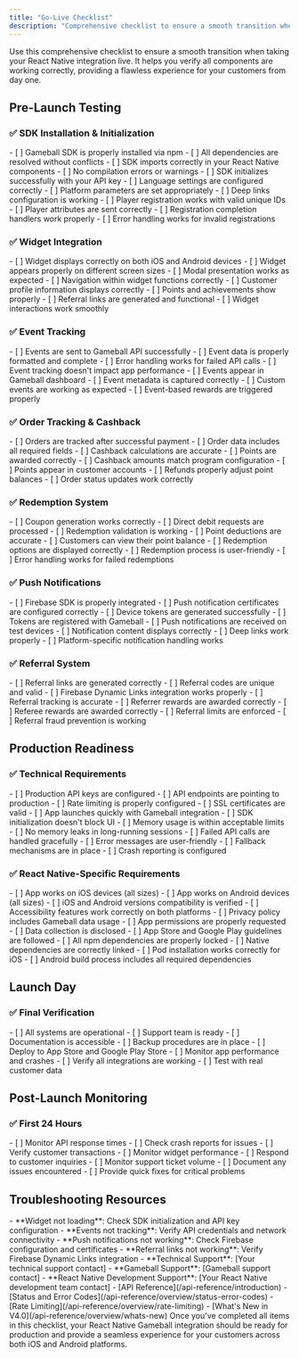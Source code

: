 ```yaml
---
title: "Go-Live Checklist"
description: "Comprehensive checklist to ensure a smooth transition when taking your React Native integration live"
---
```


Use this comprehensive checklist to ensure a smooth transition when taking your React Native integration live. It helps you verify all components are working correctly, providing a flawless experience for your customers from day one.

## Pre-Launch Testing

### ✅ SDK Installation & Initialization

<Steps>
<Step title="Verify SDK Installation">
  - [ ] Gameball SDK is properly installed via npm
  - [ ] All dependencies are resolved without conflicts
  - [ ] SDK imports correctly in your React Native components
  - [ ] No compilation errors or warnings
</Step>

<Step title="Test SDK Initialization">
  - [ ] SDK initializes successfully with your API key
  - [ ] Language settings are configured correctly
  - [ ] Platform parameters are set appropriately
  - [ ] Deep links configuration is working
</Step>

<Step title="Verify Player Registration">
  - [ ] Player registration works with valid unique IDs
  - [ ] Player attributes are sent correctly
  - [ ] Registration completion handlers work properly
  - [ ] Error handling works for invalid registrations
</Step>
</Steps>

### ✅ Widget Integration

<Steps>
<Step title="Test Profile Widget">
  - [ ] Widget displays correctly on both iOS and Android devices
  - [ ] Widget appears properly on different screen sizes
  - [ ] Modal presentation works as expected
  - [ ] Navigation within widget functions correctly
</Step>

<Step title="Validate Widget Features">
  - [ ] Customer profile information displays correctly
  - [ ] Points and achievements show properly
  - [ ] Referral links are generated and functional
  - [ ] Widget interactions work smoothly
</Step>
</Steps>

### ✅ Event Tracking

<Steps>
<Step title="Test Event API Integration">
  - [ ] Events are sent to Gameball API successfully
  - [ ] Event data is properly formatted and complete
  - [ ] Error handling works for failed API calls
  - [ ] Event tracking doesn't impact app performance
</Step>

<Step title="Verify Event Processing">
  - [ ] Events appear in Gameball dashboard
  - [ ] Event metadata is captured correctly
  - [ ] Custom events are working as expected
  - [ ] Event-based rewards are triggered properly
</Step>
</Steps>

### ✅ Order Tracking & Cashback

<Steps>
<Step title="Test Order API Integration">
  - [ ] Orders are tracked after successful payment
  - [ ] Order data includes all required fields
  - [ ] Cashback calculations are accurate
  - [ ] Points are awarded correctly
</Step>

<Step title="Validate Cashback System">
  - [ ] Cashback amounts match program configuration
  - [ ] Points appear in customer accounts
  - [ ] Refunds properly adjust point balances
  - [ ] Order status updates work correctly
</Step>
</Steps>

### ✅ Redemption System

<Steps>
<Step title="Test Redemption APIs">
  - [ ] Coupon generation works correctly
  - [ ] Direct debit requests are processed
  - [ ] Redemption validation is working
  - [ ] Point deductions are accurate
</Step>

<Step title="Verify Redemption Flow">
  - [ ] Customers can view their point balance
  - [ ] Redemption options are displayed correctly
  - [ ] Redemption process is user-friendly
  - [ ] Error handling works for failed redemptions
</Step>
</Steps>

### ✅ Push Notifications

<Steps>
<Step title="Test Firebase Integration">
  - [ ] Firebase SDK is properly integrated
  - [ ] Push notification certificates are configured correctly
  - [ ] Device tokens are generated successfully
  - [ ] Tokens are registered with Gameball
</Step>

<Step title="Validate Notification Delivery">
  - [ ] Push notifications are received on test devices
  - [ ] Notification content displays correctly
  - [ ] Deep links work properly
  - [ ] Platform-specific notification handling works
</Step>
</Steps>

### ✅ Referral System

<Steps>
<Step title="Test Referral Generation">
  - [ ] Referral links are generated correctly
  - [ ] Referral codes are unique and valid
  - [ ] Firebase Dynamic Links integration works properly
  - [ ] Referral tracking is accurate
</Step>

<Step title="Validate Referral Rewards">
  - [ ] Referrer rewards are awarded correctly
  - [ ] Referee rewards are awarded correctly
  - [ ] Referral limits are enforced
  - [ ] Referral fraud prevention is working
</Step>
</Steps>

## Production Readiness

### ✅ Technical Requirements

<Steps>
<Step title="API Configuration">
  - [ ] Production API keys are configured
  - [ ] API endpoints are pointing to production
  - [ ] Rate limiting is properly configured
  - [ ] SSL certificates are valid
</Step>

<Step title="Performance Testing">
  - [ ] App launches quickly with Gameball integration
  - [ ] SDK initialization doesn't block UI
  - [ ] Memory usage is within acceptable limits
  - [ ] No memory leaks in long-running sessions
</Step>

<Step title="Error Handling">
  - [ ] Failed API calls are handled gracefully
  - [ ] Error messages are user-friendly
  - [ ] Fallback mechanisms are in place
  - [ ] Crash reporting is configured
</Step>
</Steps>

### ✅ React Native-Specific Requirements

<Steps>
<Step title="Platform Compatibility">
  - [ ] App works on iOS devices (all sizes)
  - [ ] App works on Android devices (all sizes)
  - [ ] iOS and Android versions compatibility is verified
  - [ ] Accessibility features work correctly on both platforms
</Step>

<Step title="Store Compliance">
  - [ ] Privacy policy includes Gameball data usage
  - [ ] App permissions are properly requested
  - [ ] Data collection is disclosed
  - [ ] App Store and Google Play guidelines are followed
</Step>

<Step title="Dependencies Management">
  - [ ] All npm dependencies are properly locked
  - [ ] Native dependencies are correctly linked
  - [ ] Pod installation works correctly for iOS
  - [ ] Android build process includes all required dependencies
</Step>
</Steps>

## Launch Day

### ✅ Final Verification

<Steps>
<Step title="Last-Minute Checks">
  - [ ] All systems are operational
  - [ ] Support team is ready
  - [ ] Documentation is accessible
  - [ ] Backup procedures are in place
</Step>

<Step title="Go-Live Execution">
  - [ ] Deploy to App Store and Google Play Store
  - [ ] Monitor app performance and crashes
  - [ ] Verify all integrations are working
  - [ ] Test with real customer data
</Step>
</Steps>

## Post-Launch Monitoring

### ✅ First 24 Hours

<Steps>
<Step title="System Monitoring">
  - [ ] Monitor API response times
  - [ ] Check crash reports for issues
  - [ ] Verify customer transactions
  - [ ] Monitor widget performance
</Step>

<Step title="Customer Support">
  - [ ] Respond to customer inquiries
  - [ ] Monitor support ticket volume
  - [ ] Document any issues encountered
  - [ ] Provide quick fixes for critical problems
</Step>
</Steps>

## Troubleshooting Resources

<AccordionGroup>
<Accordion title="Common React Native Issues">
  - **Widget not loading**: Check SDK initialization and API key configuration
  - **Events not tracking**: Verify API credentials and network connectivity
  - **Push notifications not working**: Check Firebase configuration and certificates
  - **Referral links not working**: Verify Firebase Dynamic Links integration
</Accordion>

<Accordion title="Support Contacts">
  - **Technical Support**: [Your technical support contact]
  - **Gameball Support**: [Gameball support contact]
  - **React Native Development Support**: [Your React Native development team contact]
</Accordion>

<Accordion title="Documentation Links">
  - [API Reference](/api-reference/introduction)
  - [Status and Error Codes](/api-reference/overview/status-error-codes)
  - [Rate Limiting](/api-reference/overview/rate-limiting)
  - [What's New in V4.0](/api-reference/overview/whats-new)
</Accordion>
</AccordionGroup>

<Check>
Once you've completed all items in this checklist, your React Native Gameball integration should be ready for production and provide a seamless experience for your customers across both iOS and Android platforms.
</Check>
